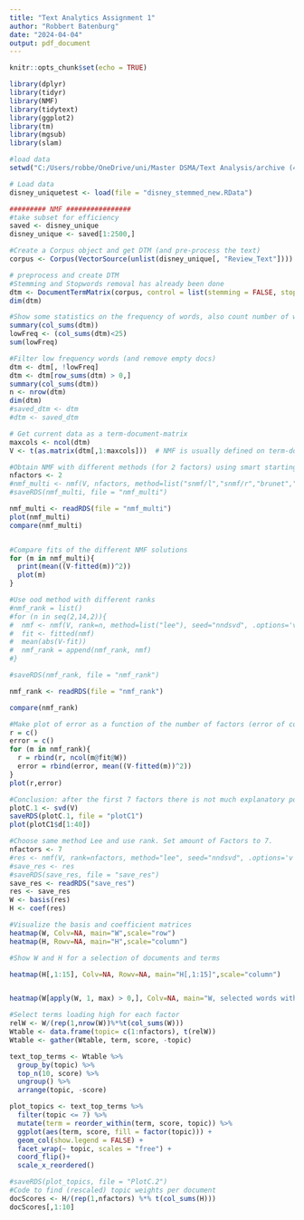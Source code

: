 ---
title: "Text Analytics Assignment 1"
author: "Robbert Batenburg"
date: "2024-04-04"
output: pdf_document
---

```{r setup, include=FALSE}
knitr::opts_chunk$set(echo = TRUE)
```

```{r libraries}
library(dplyr)
library(tidyr)
library(NMF)
library(tidytext)
library(ggplot2)
library(tm)
library(mgsub)
library(slam)
```

```{r data}
#load data
setwd("C:/Users/robbe/OneDrive/uni/Master DSMA/Text Analysis/archive (4)")

# Load data
disney_uniquetest <- load(file = "disney_stemmed_new.RData")
```

```{r}

######### NMF ################
#take subset for efficiency
saved <- disney_unique
disney_unique <- saved[1:2500,]

```

```{r}
#Create a Corpus object and get DTM (and pre-process the text)
corpus <- Corpus(VectorSource(unlist(disney_unique[, "Review_Text"])))
```

```{r}
# preprocess and create DTM
#Stemming and Stopwords removal has already been done
dtm <- DocumentTermMatrix(corpus, control = list(stemming = FALSE, stopwords = FALSE, minWordLength = 3, removeNumbers = TRUE, removePunctuation = TRUE))
dim(dtm)

#Show some statistics on the frequency of words, also count number of words with freq<25
summary(col_sums(dtm))
lowFreq <- (col_sums(dtm)<25)
sum(lowFreq)

```

```{r}
#Filter low frequency words (and remove empty docs)
dtm <- dtm[, !lowFreq]
dtm <- dtm[row_sums(dtm) > 0,]
summary(col_sums(dtm))
n <- nrow(dtm)
dim(dtm)
#saved_dtm <- dtm
#dtm <- saved_dtm
```

```{r}

# Get current data as a term-document-matrix
maxcols <- ncol(dtm)
V <- t(as.matrix(dtm[,1:maxcols]))  # NMF is usually defined on term-document-matrix

#Obtain NMF with different methods (for 2 factors) using smart starting values
nfactors <- 2
#nmf_multi <- nmf(V, nfactors, method=list("snmf/l","snmf/r","brunet","lee"), seed="nndsvd", .options='vt')
#saveRDS(nmf_multi, file = "nmf_multi")

nmf_multi <- readRDS(file = "nmf_multi")
plot(nmf_multi)
compare(nmf_multi)


#Compare fits of the different NMF solutions
for (m in nmf_multi){
  print(mean((V-fitted(m))^2))
  plot(m)
} 


```


```{r}
#Use ood method with different ranks
#nmf_rank = list()
#for (n in seq(2,14,2)){
#  nmf <- nmf(V, rank=n, method=list("lee"), seed="nndsvd", .options='vt')
#  fit <- fitted(nmf)
#  mean(abs(V-fit))
#  nmf_rank = append(nmf_rank, nmf)
#}

#saveRDS(nmf_rank, file = "nmf_rank")

nmf_rank <- readRDS(file = "nmf_rank")

compare(nmf_rank)
```

```{r}

#Make plot of error as a function of the number of factors (error of course decreases)
r = c()
error = c()
for (m in nmf_rank){
  r = rbind(r, ncol(m@fit@W))
  error = rbind(error, mean((V-fitted(m))^2))
}
plot(r,error)
```

```{r}

#Conclusion: after the first 7 factors there is not much explanatory power left
plotC.1 <- svd(V)
saveRDS(plotC.1, file = "plotC1")
plot(plotC1$d[1:40])

#Choose same method Lee and use rank. Set amount of Factors to 7.
nfactors <- 7
#res <- nmf(V, rank=nfactors, method="lee", seed="nndsvd", .options='v')
#save_res <- res
#saveRDS(save_res, file = "save_res")
save_res <- readRDS("save_res")
res <- save_res
W <- basis(res)
H <- coef(res)

```



```{r}

#Visualize the basis and coefficient matrices
heatmap(W, Colv=NA, main="W",scale="row")
heatmap(H, Rowv=NA, main="H",scale="column")

#Show W and H for a selection of documents and terms

heatmap(H[,1:15], Colv=NA, Rowv=NA, main="H[,1:15]",scale="column")


heatmap(W[apply(W, 1, max) > 0,], Colv=NA, main="W, selected words with highest scores",scale="none")

```

```{r}

#Select terms loading high for each factor
relW <- W/(rep(1,nrow(W))%*%t(col_sums(W)))
Wtable <- data.frame(topic= c(1:nfactors), t(relW))
Wtable <- gather(Wtable, term, score, -topic)

text_top_terms <- Wtable %>%
  group_by(topic) %>%
  top_n(10, score) %>%
  ungroup() %>%
  arrange(topic, -score)

plot_topics <- text_top_terms %>%
  filter(topic <= 7) %>%
  mutate(term = reorder_within(term, score, topic)) %>%
  ggplot(aes(term, score, fill = factor(topic))) +
  geom_col(show.legend = FALSE) +
  facet_wrap(~ topic, scales = "free") +
  coord_flip()+
  scale_x_reordered()

#saveRDS(plot_topics, file = "PlotC.2")
#Code to find (rescaled) topic weights per document
docScores <- H/(rep(1,nfactors) %*% t(col_sums(H)))
docScores[,1:10]

```


